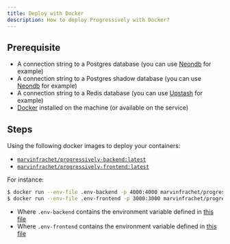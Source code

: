 ```yaml
---
title: Deploy with Docker
description: How to deploy Progressively with Docker?
---
```


## Prerequisite

- A connection string to a Postgres database (you can use [Neondb](https://neon.tech/) for example)
- A connection string to a Postgres shadow database (you can use [Neondb](https://neon.tech/) for example)
- A connection string to a Redis database (you can use [Upstash](https://upstash.com/) for example)
- [Docker](https://www.docker.com/) installed on the machine (or available on the service)

## Steps

Using the following docker images to deploy your containers: 

- [`marvinfrachet/progressively-backend:latest`](https://hub.docker.com/repository/docker/marvinfrachet/progressively-backend/general)
- [`marvinfrachet/progressively-frontend:latest`](https://hub.docker.com/repository/docker/marvinfrachet/progressively-frontend/general)

For instance:

```sh
$ docker run --env-file .env-backend -p 4000:4000 marvinfrachet/progressively-backend:latest
$ docker run --env-file .env-frontend -p 3000:3000 marvinfrachet/progressively-frontend:latest
```

- Where `.env-backend` contains the environment variable defined in [this file](https://github.com/progressively-crew/progressively/blob/master/websites/backend/.env.example) 
- Where `.env-frontend` contains the environment variable defined in [this file](https://github.com/progressively-crew/progressively/blob/master/websites/frontend/.env.example) 
